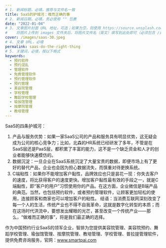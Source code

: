 ```yaml
---
# 1. 新闻标题，必填，推荐与文件名一致
title: SaaS的护城河：难而正确的事
# 2. 新闻日期，必填，务必使用 "" 包裹
date: "2022-01-04"
# 3. 文章图片封面 URL 地址，可选；如果为空，则使用 https://source.unsplash.com/800x450/?city
#    将图片上传到 images 文件夹后，将图片文件名（英文）填写到此处即可（必须包含 /images/ 前缀）
cover: /images/saas-30.jpeg
# 4. 文章 URL，必填
permalink: saas-do-the-right-thing
# 5. 关键词，必填，按以下格式
keywords:
  - 预约软件
  - 预约混乱
  - 管理软件
  - 免费管理软件
  - 预约管理软件
  - 预约管理
  - 美容院管理
  - 学校管理
  - 舞蹈学校管理
  - 瑜伽馆管理
  - 按摩院管理
  - 教培管理
---
```

  
SaaS的四条护城河：
1.	产品与服务优势：如果一家SaaS公司的产品和服务具有明显优势，这无疑会成为公司的核心竞争力；比如，北森的HR系统已经研发了多年，不管是在SaaS层还是PaaS层，都积累了丰富的能力，这不是一个缺乏资金和人才的创业者能够快速模仿的。
2.	数据沉淀：一旦企业在SaaS系统沉淀了大量宝贵的数据，即便市场上有了更好的替代产品，企业也会因为担心数据流失，而慎重对待更换系统。
3.	C端粘性：如果你不能增加客户黏性，品牌效应也只是昙花一现：你失去客户的速度，将比获得客户的速度更快。增加客户黏性最有效的手段之一，就是C端黏性，即“客户的用户”习惯使用你的产品。在这方面，企业微信是B端产品的典范。当然，也包括预约软件，或者预约管理软件，让顾客更加轻松的使用，连接顾客和商家也可以增加客户的粘性。 
结语：当消费互联网深刻改变了每一个人的生活，传统产业也不得不自我革命，这就是数字化转型的本质；而在这场时代洪流中，要想发出耀眼的光芒，甚至改变一个传统产业——那么，“做难而正确的事”，将是我们最正确的选择。

作为中国预约行业SaaS的领军企业，智排为您提供美容院管理、美容院预约、舞蹈学校管理、瑜伽馆管理、按摩院管理、教培管理、学校管理、普拉提管理软件，提供免费咨询服务，官网：www.smartpai.com